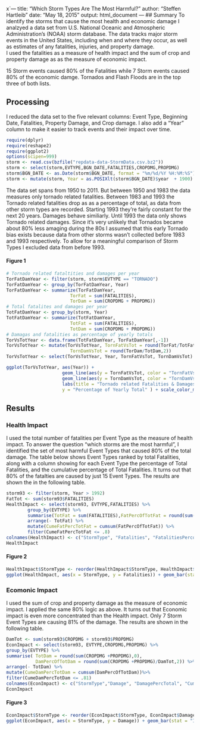 x`---
title: "Which Storm Types Are The Most Harmful?"
author: "Steffen Hartleib"
date: "May 18, 2015"
output: html_document
---
## Summary
To identify the storms that cause the most health and economic damage I analzyed a data set from U.S. National Oceanic and Atmospheric Administration's (NOAA) storm database. The data tracks major storm events in the United States, including when and where they occur, as well as estimates of any fatalities, injuries, and property damage.  
I used the fatalities as a measure of health impact and the sum of crop and property damage as as the measure of economic impact.  

15 Storm events caused 80% of the Fatalities while 7 Storm events caused 80% of the economic damge. Tornados and Flash Floods are in the top three of both lists.
 

## Processing
I reduced the data set to the five relevant columns: Event Type, Beginning Date, Fatalities, Property Damage, and Crop damage. 
I also add a "Year" column to make it easier to track events and their impact over time.

```r
require(dplyr)
require(reshape2)
require(ggplot2)
options(scipen=999)
storm <- read.csv(bzfile("repdata-data-StormData.csv.bz2"))
storm <- select(storm,EVTYPE,BGN_DATE,FATALITIES,CROPDMG,PROPDMG)
storm$BGN_DATE <- as.Date(storm$BGN_DATE, format = "%m/%d/%Y %H:%M:%S")
storm <- mutate(storm, Year = as.POSIXlt(storm$BGN_DATE)$year  + 1900)

```
The data set spans from 1950 to 2011. But between 1950 and 1983 the data measures only tornado related fatalities. Between 1983 and 1993 the Tornado related fatalities drop as as a percentage of total, as data from other storm types are recorded. Starting 1993 they're fairly constant for the next 20 years. 
Damages behave similiarly. Until 1993 the data only shows Tornado related damages. Since it's very unlikely that Tornados became about 80% less amaging during the 80s I assumed that this early Tornado bias exists because data from other storms wasn't collected before 1983 and 1993 respectively. To allow for a meaningful comparison of Storm Types I excluded data from before 1993. 

#### Figure 1 
```r
# Tornado related fataltities and damages per year
TorFatDamYear <- filter(storm, storm$EVTYPE == "TORNADO")
TorFatDamYear <- group_by(TorFatDamYear, Year)
TorFatDamYear <- summarize(TorFatDamYear, 
                        TorFat = sum(FATALITIES),
                        TorDam = sum(CROPDMG + PROPDMG))
# Total fatalites and damages per year
TotFatDamYear <- group_by(storm, Year)
TotFatDamYear <- summarize(TotFatDamYear, 
                        TotFat = sum(FATALITIES),
                        TotDam = sum(CROPDMG + PROPDMG))
# Damagas and fatalities as percentage of yearly totals
TorVsTotYear <- data.frame(TotFatDamYear, TorFatDamYear[,-1])
TorVsTotYear <- mutate(TorVsTotYear, TornFatVsTot = round(TorFat/TotFat,2), 
                        TornDamVsTot = round(TorDam/TotDam,2))
TorVsTotYear <- select(TorVsTotYear, Year, TornFatVsTot, TornDamVsTot)

ggplot(TorVsTotYear, aes(Year)) +
                     geom_line(aes(y = TornFatVsTot, color = "TornFatVsTot")) +
                     geom_line(aes(y = TornDamVsTot, color = "TornDamVsTot")) +
                     labs(title = "Tornado related Fatalities & Damages", x = "Year", 
                     y = "Percentage of Yearly Total" ) + scale_color_manual("Tornado related:\n", labels = c("Crop + Property Damages","Fatalities"), values = c("red","blue"))

````

## Results
### Health Impact
I used the  total number of fatalities per Event Type as the measure of health impact. To answer the question "which storms are the most harmful", I identified the set of most harmful Event Types that caused 80% of the total damage. The table below shows Event Types ranked by total Fatalities, along with a column showing for each Event Type the percentage of Total Fatalities, and the cumulative percentage of Total Fatalities. It turns out that 80% of the fatalties are caused by just 15 Event Types. The results are shown the in the following table.



```r
storm93 <- filter(storm, Year > 1992)
FatTot <- sum(storm93$FATALITIES)
HealthImpact <- select(storm93, EVTYPE,FATALITIES) %>%
        group_by(EVTYPE) %>%
        summarise(TotFat = sum(FATALITIES),FatPercOfTotFat = round(sum(FATALITIES)/FatTot,2)) %>% 
        arrange(- TotFat) %>%
        mutate(CumeFatPercTotFat = cumsum(FatPercOfTotFat)) %>%
        filter(CumeFatPercTotFat <= .8)
colnames(HealthImpact) <- c("StormType", "Fatalities", "FatalitiesPercofTotal", "CumeFatalitiesPerc")
HealthImpact
```
#### Figure 2
```r
HealthImpact$StormType <- reorder(HealthImpact$StormType, HealthImpact$Fatalities)
ggplot(HealthImpact, aes(x = StormType, y = Fatalities)) + geom_bar(stat = "Identity") + coord_flip() + labs(title = "15 Storm Types Caused 80% of Fatalites", y = "Number of Fatalties between 1993 and 2011", x = "Storm Type")
```

### Ecomonic Impact

I used the sum of crop and property damage as the measure of economic impact.  I applied the same 80% logic as above. It turns out that Economic impact is even more concentrated than the Health impact. Only 7 Storm Event Types are causing 81% of the damage. The results are shown in the following table.

```r
DamTot <- sum(storm93$CROPDMG + storm93$PROPDMG)
EconImpact <- select(storm93, EVTYPE,CROPDMG,PROPDMG) %>%
group_by(EVTYPE) %>%
summarise( TotDam = round(sum(CROPDMG +PROPDMG),0),
           DamPercOfTotDam = round(sum(CROPDMG +PROPDMG)/DamTot,2)) %>%
arrange(- TotDam) %>%
mutate(CumeDamPercTotDam = cumsum(DamPercOfTotDam))%>%
filter(CumeDamPercTotDam <= .81)
colnames(EconImpact) <- c("StormType","Damage", "DamagePercTotal", "CumeDamagePerc")
EconImpact
```
#### Figure 3
```r
EconImpact$StormType <- reorder(EconImpact$StormType, EconImpact$Damage)
ggplot(EconImpact, aes(x = StormType, y = Damage)) + geom_bar(stat = "Identity") + coord_flip() + labs(title = "7 Storm Types Caused 80% of Damages", y = "Damages between 1993 and 2011,($US 000's)", x = " Storm Type")

```

